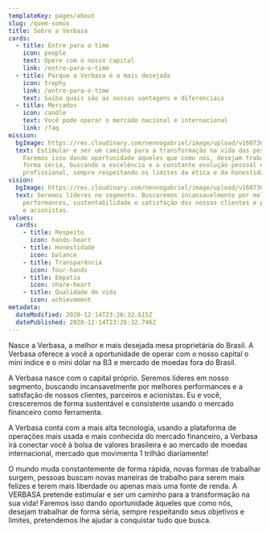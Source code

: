 ```yaml
---
templateKey: pages/about
slug: /quem-somos
title: Sobre a Verbasa
cards:
  - title: Entre para o time
    icon: people
    text: Opere com o nosso capital
    link: /entre-para-o-time
  - title: Porque a Verbasa é a mais desejada
    icon: trophy
    link: /entre-para-o-time
    text: Saiba quais são as nossas vantagens e diferenciais
  - title: Mercados
    icon: candle
    text: Você pode operar o mercado nacional e internacional
    link: /faq
mission:
  bgImage: https://res.cloudinary.com/nennogabriel/image/upload/v1607367322/Verbasa/dart-on-a-target_iwcemp.jpg
  text: Estimular e ser um caminho para a transformação na vida das pessoas.
    Faremos isso dando oportunidade àqueles que como nós, desejam trabalhar de
    forma séria, buscando a excelência e a constante evolução pessoal e
    profissional, sempre respeitando os limites da ética e da honestidade.
vision:
  bgImage: https://res.cloudinary.com/nennogabriel/image/upload/v1607367322/Verbasa/eagle-catching-a-fish_vjjoyr.jpg
  text: Seremos líderes no segmento. Buscaremos incansavelmente por melhores
    performances, sustentabilidade e satisfação dos nossos clientes e parceiros
    e acionistas.
values:
  cards:
    - title: Respeito
      icon: hands-heart
    - title: Honestidade
      icon: balance
    - title: Transparência
      icon: four-hands
    - title: Empatia
      icon: share-heart
    - title: Qualidade de vida
      icon: achievement
metadata:
  dateModified: 2020-12-14T23:26:32.615Z
  datePublished: 2020-12-14T23:26:32.746Z
---
```

Nasce a Verbasa, a melhor e mais desejada mesa proprietária do Brasil. A Verbasa oferece a você a oportunidade de operar com o nosso capital o mini índice e o mini dólar na B3 e mercado de moedas fora do Brasil.

A Verbasa nasce com o capital próprio. Seremos líderes em nosso segmento, buscando incansavelmente por melhores performances e a satisfação de nossos clientes, parceiros e acionistas. Eu e você, cresceremos de forma sustentável e consistente usando o mercado financeiro como ferramenta.

A Verbasa conta com a mais alta tecnologia, usando a plataforma de operações mais usada e mais conhecida do mercado financeiro, a Verbasa irá conectar você à bolsa de valores brasileira e ao mercado de moedas internacional, mercado que movimenta 1 trilhão diariamente!

O mundo muda constantemente de forma rápida, novas formas de trabalhar surgem, pessoas buscam novas maneiras de trabalho para serem mais felizes e terem mais liberdade ou apenas mais uma fonte de renda. A VERBASA pretende estimular e ser um caminho para a transformação na sua vida! Faremos isso dando oportunidade àqueles que como nós, desejam trabalhar de forma séria, sempre respeitando seus objetivos e limites, pretendemos lhe ajudar a conquistar tudo que busca.